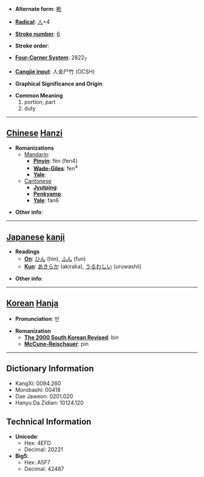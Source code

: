 * '''Alternate form''': [[彬]]

* '''[[Wiktionary:Chinese radical index| Radical]]''': [[Wiktionary:Chinese radical index 人|人]]+4

* '''[[Wiktionary:Chinese total strokes index|Stroke number]]''': [[Wiktionary:Chinese total strokes index 6|6]]

* '''Stroke order''': 

* '''[[Wiktionary:Chinese four corner index|Four-Corner System]]''': 2822<sub>7</sub>

* '''[[Wiktionary:Chinese Cangjie index|Cangjie input]]''': 人金尸竹 (OCSH)

* '''Graphical Significance and Origin''': 

* '''Common Meaning'''
*#portion, part
*# duty


----

== [[Chinese]] [[Hanzi]] ==

* '''Romanizations'''
** [[Mandarin]]:
*** '''[[Pinyin]]''': fèn (fen4)
*** '''[[Wade-Giles]]''': fen<sup>4</sup>
*** '''[[Yale]]''': 
**[[Cantonese]]
***'''[[Jyutping]]''':
***'''[[Penkyamp]]''': 
***'''[[Yale]]''': fan6

* '''Other info''': 

----

== [[Japanese]] [[kanji]] ==

* '''Readings'''
** '''[[On]]''': [[ひん]] (hin), [[ふん]] (fun)
** '''[[Kun]]''': [[あきらか]] (akiraka), [[うるわしい]] (uruwashii)

* '''Other info''':  

----

== [[Korean]] [[Hanja]] ==

* '''Pronunciation''': 빈

* '''Romanization'''
** '''[[The 2000 South Korean Revised Romanization|The 2000 South Korean Revised]]''': bin
** '''[[McCune-Reischauer]]''': pin

----

== Dictionary Information ==

* KangXi: 0094.260
* Morobashi: 00418
* Dae Jaweon: 0201.020
* Hanyu Da Zidian: 10124.120

== Technical Information ==

* '''Unicode''':
** Hex: 4EFD
** Decimal: 20221
* '''Big5''':
** Hex: A5F7
** Decimal: 42487